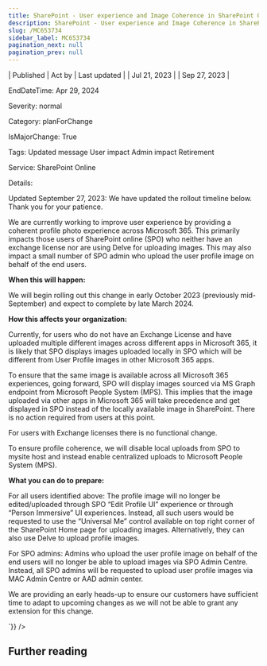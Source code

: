 ```yaml
---
title: SharePoint - User experience and Image Coherence in SharePoint Online (SPO)
description: SharePoint - User experience and Image Coherence in SharePoint Online (SPO)
slug: /MC653734
sidebar_label: MC653734
pagination_next: null
pagination_prev: null
---
```



| Published | Act by | Last updated |
| Jul 21, 2023 |  | Sep 27, 2023 |

EndDateTime: Apr 29, 2024

Severity: normal

Category: planForChange

IsMajorChange: True

Tags: Updated message User impact Admin impact Retirement

Service: SharePoint Online

Details: 

<div dangerouslySetInnerHTML={{__html:`
<p>Updated September 27, 2023: We have updated the rollout timeline below. Thank you for your patience.</p><p>We are currently working to improve user experience by providing a coherent profile photo experience across Microsoft 365. This primarily impacts those users of SharePoint online (SPO) who neither have an exchange license nor are using Delve for uploading images. This may also impact a small number of SPO admin who upload the user profile image on behalf of the end users.</p><p><b>When this will happen:</b></p><p>We will begin rolling out this change in early October 2023 (previously mid-September) and expect to complete by late March 2024.</p><p><b>How this affects your organization:</b></p><p>Currently, for users who do not have an Exchange License and have uploaded multiple different images across different apps in Microsoft 365, it is likely that SPO displays images uploaded locally in SPO which will be different from User Profile images in other Microsoft 365 apps.
</p><p>To ensure that the same image is available across all Microsoft 365 experiences, going forward, SPO will display images sourced via MS Graph endpoint from Microsoft People System (MPS). This implies that the image uploaded via other apps in Microsoft 365 will take precedence and get displayed in SPO instead of the locally available image in SharePoint. There is no action required from users at this point.
</p><p>For users with Exchange licenses there is no functional change.</p><p>To ensure profile coherence, we will disable local uploads from SPO to mysite host and instead enable centralized uploads to Microsoft People System (MPS).<br></p><p><b>What you can do to prepare:</b></p><p>For all users identified above: The profile image will no longer be edited/uploaded through SPO “Edit Profile UI” experience or through “Person Immersive” UI experiences. Instead, all such users would be requested to use the “Universal Me” control available on top right corner of the SharePoint Home page for uploading images. Alternatively, they can also use Delve to upload profile images.
</p><p>For SPO admins: Admins who upload the user profile image on behalf of the end users will no longer be able to upload images via SPO Admin Centre. Instead, all SPO admins will be requested to upload user profile images via MAC Admin Centre or AAD admin center.
</p><p>We are providing an early heads-up to ensure our customers have sufficient time to adapt to upcoming changes as we will not be able to grant any extension for this change.</p><p>
</p>
`}} />

## Further reading
